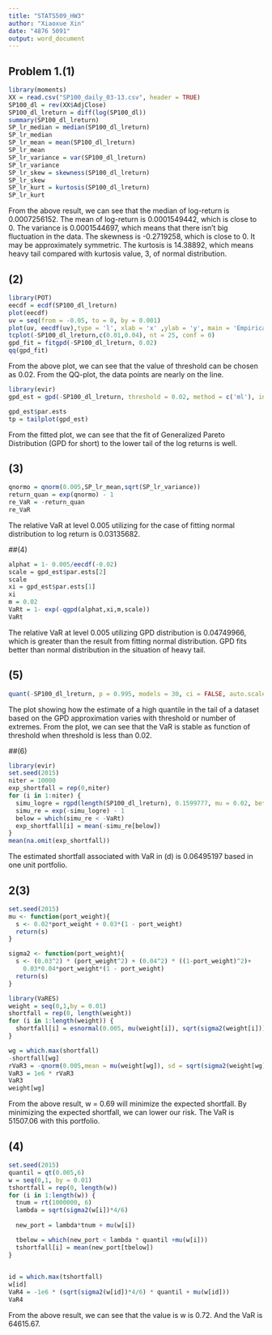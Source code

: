 ```yaml
---
title: "STATS509_HW3"
author: "Xiaoxue Xin"
date: "4876 5091"
output: word_document
---
```


## Problem 1.(1)
```r
library(moments)
XX = read.csv("SP100_daily_03-13.csv", header = TRUE)
SP100_dl = rev(XX$AdjClose)
SP100_dl_lreturn = diff(log(SP100_dl))
summary(SP100_dl_lreturn)
SP_lr_median = median(SP100_dl_lreturn)
SP_lr_median
SP_lr_mean = mean(SP100_dl_lreturn)
SP_lr_mean
SP_lr_variance = var(SP100_dl_lreturn)
SP_lr_variance
SP_lr_skew = skewness(SP100_dl_lreturn)
SP_lr_skew
SP_lr_kurt = kurtosis(SP100_dl_lreturn)
SP_lr_kurt
```

From the above result, we can see that the median of log-return is 0.0007256152. The mean of log-return is 0.0001549442, which is close to 0. The variance is 0.0001544697, which means that there isn't big fluctuation in the data. The skewness is -0.2719258, which is close to 0. It may be approximately symmetric. The kurtosis is 14.38892, which means heavy tail compared with kurtosis value, 3, of normal distribution.  

## (2)

```r
library(POT)
eecdf = ecdf(SP100_dl_lreturn)
plot(eecdf)
uv = seq(from = -0.05, to = 0, by = 0.001)
plot(uv, eecdf(uv),type = 'l', xlab = 'x' ,ylab = 'y', main = 'Empirical CDF of log_returns')
tcplot(-SP100_dl_lreturn,c(0.01,0.04), nt = 25, conf = 0)
gpd_fit = fitgpd(-SP100_dl_lreturn, 0.02)
qq(gpd_fit)
```

From the above plot, we can see that the value of threshold can be chosen as 0.02. From the QQ-plot, the data points are nearly on the line.      

```r
library(evir)
gpd_est = gpd(-SP100_dl_lreturn, threshold = 0.02, method = c('ml'), information = c('observed'))

gpd_est$par.ests
tp = tailplot(gpd_est)
```

From the fitted plot, we can see that the fit of Generalized Pareto Distribution (GPD for short) to the lower tail of the log returns is well.

## (3)

```r
qnormo = qnorm(0.005,SP_lr_mean,sqrt(SP_lr_variance))
return_quan = exp(qnormo) - 1
re_VaR = -return_quan
re_VaR
```

The relative VaR at level 0.005 utilizing for the case of fitting normal distribution to log return is 0.03135682.

##(4)

```r
alphat = 1- 0.005/eecdf(-0.02)
scale = gpd_est$par.ests[2]
scale
xi = gpd_est$par.ests[1]
xi
m = 0.02
VaRt = 1- exp(-qgpd(alphat,xi,m,scale))
VaRt
```

The relative VaR at level 0.005 utilizing GPD distribution is 0.04749966, which is greater than the result from fitting normal distribution. GPD fits better than normal distribution in the situation of heavy tail. 

## (5)

```r
quant(-SP100_dl_lreturn, p = 0.995, models = 30, ci = FALSE, auto.scale = TRUE, reverse = TRUE, labels = TRUE)
```

The plot showing how the estimate of a high quantile in the tail of a dataset based on the GPD approximation varies with threshold or number of extremes. From the plot, we can see that the VaR is stable as function of threshold when threshold is less than 0.02.

##(6)

```r
library(evir)
set.seed(2015)
niter = 10000
exp_shortfall = rep(0,niter)
for (i in 1:niter) {
  simu_logre = rgpd(length(SP100_dl_lreturn), 0.1599777, mu = 0.02, beta = 0.01116821)
  simu_re = exp(-simu_logre) - 1
  below = which(simu_re < -VaRt)
  exp_shortfall[i] = mean(-simu_re[below])
}
mean(na.omit(exp_shortfall))
```

The estimated shortfall associated with VaR in (d) is 0.06495197 based in one unit portfolio.

## 2(3)
```r
set.seed(2015)
mu <- function(port_weight){
  s <- 0.02*port_weight + 0.03*(1 - port_weight)
  return(s)
}

sigma2 <- function(port_weight){
  s <- (0.03^2) * (port_weight^2) + (0.04^2) * ((1-port_weight)^2)+ 
    0.03*0.04*port_weight*(1 - port_weight)
  return(s)
}

library(VaRES)
weight = seq(0,1,by = 0.01)
shortfall = rep(0, length(weight))
for (i in 1:length(weight)) {
  shortfall[i] = esnormal(0.005, mu(weight[i]), sqrt(sigma2(weight[i])))
}

wg = which.max(shortfall)
-shortfall[wg]
rVaR3 = -qnorm(0.005,mean = mu(weight[wg]), sd = sqrt(sigma2(weight[wg])))
VaR3 = 1e6 * rVaR3
VaR3
weight[wg]
```

From the above result, w = 0.69 will minimize the expected shortfall. By minimizing the expected shortfall, we can lower our risk. The VaR is 51507.06 with this portfolio.

## (4)

```r
set.seed(2015)
quantil = qt(0.005,6)
w = seq(0,1, by = 0.01)
tshortfall = rep(0, length(w))
for (i in 1:length(w)) {
  tnum = rt(1000000, 6)
  lambda = sqrt(sigma2(w[i])*4/6)
  
  new_port = lambda*tnum + mu(w[i])

  tbelow = which(new_port < lambda * quantil +mu(w[i]))
  tshortfall[i] = mean(new_port[tbelow])
}  
 

id = which.max(tshortfall)
w[id]
VaR4 = -1e6 * (sqrt(sigma2(w[id])*4/6) * quantil + mu(w[id])) 
VaR4
```

From the above result, we can see that the value is w is 0.72. And the VaR is 64615.67.






